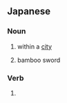 ==Japanese==

===Noun===
{{ja-noun}}

# {{ja-def|市内}} within a [[city]]
# {{ja-def|竹刀}} bamboo sword

===Verb===
{{ja-verb form}}

# {{inflection of|する||negative|lang=ja}}